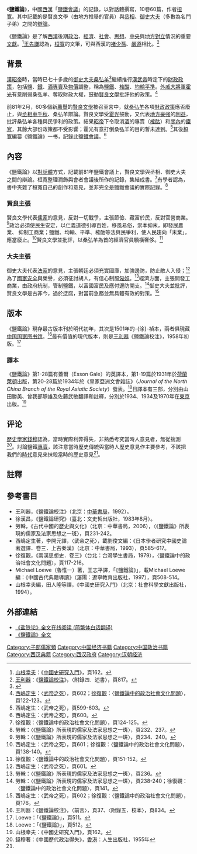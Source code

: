 {{古籍
|image = 
|caption =
|撰者 = [[桓寬|桓寬]]
|成書年代 = [[西漢|西漢]]後期
|篇數 = 六十篇
|卷數 = 十卷
|版本 =
|分類 = [[子部|子部]][[儒家類|儒家類]]
}}
《'''鹽鐵論'''》，中國[[西漢|西漢]]「[[鹽鐵會議|鹽鐵會議]]」的記錄，以對話體撰寫，10卷60篇，作者[[桓寬|桓寬]]。其中記載的是賢良文學（由地方推舉的官員）與[[丞相|丞相]]、[[御史大夫|御史大夫]]（多數為名門子弟）之間的[[辯論|辯論]]。

《鹽鐵論》是了解[[西漢|西漢]]後期[[政治|政治]]、[[經濟|經濟]]、[[社會|社會]]、[[思想|思想]]、[[中央|中央]]與[[地方|地方]][[對立|對立]]情況的重要[[文獻|文獻]]。<ref>[[山根幸夫|山根幸夫]]：《[[中國史研究入門|中國史研究入門]]》，頁162。</ref>[[王先謙|王先謙]]認為，[[桓寬|桓寬]]的文筆，可與西漢的[[褚少孫|褚少孫]]、[[嚴遵|嚴遵]]相比。<ref>[[王利器|王利器]]：《[[鹽鐵論校注|鹽鐵論校注]]》，〈附錄四．述書〉，頁817。</ref>

==背景==
[[漢昭帝|漢昭帝]]時，當時已七十多歲的[[御史大夫|御史大夫]][[桑弘羊|桑弘羊]]<ref name="張七公子2014">{{cite book|author=張七公子|title=一起讀點經濟史：《史記．平準書》新解|url=http://books.google.com/books?id=wCjeBAAAQBAJ&pg=PT95|date=20 October 2014|publisher=Puomo Digital Publishing & Marketing, LLC|pages=95–|id=GGKEY:G6Z0QXSZ8L1}}</ref>繼續推行[[漢武帝|漢武帝]]時定下的[[財政|財政]][[政策|政策]]，包括[[盐_(化学)|鹽]]、[[鐵|鐵]]、[[酒|酒]][[專賣|專賣]]及[[物價|物價]]調整，稱為[[鹽鐵|鹽鐵]]、[[榷酤|榷酤]]、[[均輸法|均輸]][[平準|平準]]。[[外戚|外戚]][[大將軍|大將軍]][[霍光|霍光]]有意削弱桑弘羊、奪取財政大權，鼓動[[賢良文學|賢良文學]]批評他的政策。<ref>[[西嶋定生|西嶋定生]]：〈[[武帝之死|武帝之死]]〉，頁602；[[徐復觀|徐復觀]]：〈[[鹽鐵論中的政治社會文化問題|鹽鐵論中的政治社會文化問題]]〉，頁122-123。</ref>

前81年2月，60多個新[[薦舉|薦舉]]的[[賢良文學|賢良文學]]被召至宮中，就[[桑弘羊|桑弘羊]]各項[[財政|財政]][[政策|政策]]應否廢止，與[[丞相|丞相]][[車千秋|車千秋]]、桑弘羊辯論。賢良文學受[[霍光|霍光]]鼓動，又代表[[地方|地方]][[豪強|豪強]]的[[利益|利益]]，批評桑弘羊各種與民爭利的政策。結果[[昭帝|昭帝]]下令取消[[酒|酒]]的專賣（[[榷酤|榷酤]]）和[[汉地#清代至民國|關內]]的[[鐵官|鐵官]]，其餘大部份政策都不受影響；霍光有意打倒桑弘羊的目的暫未達到。<ref>西嶋定生：〈武帝之死〉，頁599-603。</ref>其後[[桓寬|桓寬]]編纂《鹽鐵論》一书，記錄此[[鹽鐵會議|鹽鐵會議]]。<ref>西嶋定生：〈武帝之死〉，頁600。</ref>

==內容==
《鹽鐵論》以[[對話體|對話體]]方式，記載前81年鹽鐵會議上，賢良文學與丞相、御史大夫之間的辯論。桓寬整理潤飾與會者會議後所作的記錄，集結成書。<ref>徐復觀：〈鹽鐵論中的政治社會文化問題〉，頁124-125。</ref>有學者認為，書中夾雜了桓寬自己的創作和意見，並非完全是鹽鐵會議的實際記錄。<ref>勞榦：〈《鹽鐵論》所表現的儒家及法家思想之一斑〉，頁232、237。</ref>

===賢良主張===
賢良文學代表[[儒家|儒家]]的意見，反對一切戰爭，主張節儉、藏富於民，反對官營商業。<ref>勞榦：〈《鹽鐵論》所表現的儒家及法家思想之一斑〉，頁234、240。</ref>政治必須使民生安定，以仁義道德引導百姓，移風易俗，崇本抑末，即發展農業、
抑制工商業；鹽鐵、均輸、平準、榷酤等法與民爭利，使人民趨向「末業」，應當廢止。<ref>西嶋定生：〈武帝之死〉，頁601；徐復觀：〈鹽鐵論中的政治社會文化問題〉，頁138-140。</ref>賢良文學並批評，以桑弘羊為首的經濟官員驕橫奢侈。<ref>徐復觀：〈鹽鐵論中的政治社會文化問題〉，頁151-152。</ref>

===大夫主張===
御史大夫代表[[法家|法家]]的意見，主張朝廷必須充實國庫，加強邊防，防止敵人入侵；<ref>西嶋定生：〈武帝之死〉，頁601。</ref>為了[[國家安全|國家安全]]與榮譽，必須征討胡人，有信心制服[[匈奴|匈奴]]。<ref>勞榦：〈《鹽鐵論》所表現的儒家及法家思想之一斑〉，頁236。</ref>經濟方面，主張開發工商業，由政府統制，管制鹽鐵，以富國富民及應付邊防開支。<ref>勞榦：〈《鹽鐵論》所表現的儒家及法家思想之一斑〉，頁238-240；徐復觀：〈鹽鐵論中的政治社會文化問題〉，頁141。</ref>御史大夫並批評，賢良文學是古非今，過於迂腐，對當前急務並無具體有效的對策。<ref>西嶋定生：〈武帝之死〉，頁602；徐復觀：〈鹽鐵論中的政治社會文化問題〉，頁176。</ref>

==版本==
《鹽鐵論》現存最古版本刊於明代初年，其次是1501年的-{涂}-禎本，兩者俱現藏[[中国国家图书馆|中国国家图书馆]]。<ref>王利器：《鹽鐵論校注》，〈前言〉，頁37、〈附錄五．校本〉，頁834。</ref>最有價值的現代版本，則是[[王利器|王利器]]《鹽鐵論校注》，1958年初版。<ref>Loewe：「《鹽鐵論》」，頁511。</ref>

===譯本===
《鹽鐵論》第1-28篇有蓋爾（Esson Gale）的英譯本，第1-19篇於1931年於[[荷蘭|荷蘭]][[萊頓|萊頓]]出版，第20-28篇於1934年於《皇家亞洲文會雜誌》（''Journal of the North China Branch of the Royal Asiatic Society''）發表。<ref>Loewe：「《鹽鐵論》」，頁512。</ref>日譯本有三部，分別由山田勝美、曾我部靜雄及佐藤武敏翻譯和註釋，分別於1934、1934及1970年在[[東京|東京]]出版。<ref>山根幸夫：《中國史研究入門》，頁162。</ref>

== 评论 ==
[[歷史學家|歷史學家]][[錢穆|錢穆]]認為，當時實際利弊得失，非熟悉考究當時人意見者，無從揣測<ref name="得失">錢穆著：《中國歷代政治得失》，[[香港|香港]]：人生出版社，1955年</ref>{{rp|21}}。討論鹽鐵[[專賣|專賣]]，該注意當時歷史傳統與當時人歷史意見作主要參考，不該把我們的[[時代|時代]]意見來抹殺當時的歷史意見<ref name="得失"/>{{rp|21}}。

== 註釋 ==
{{reflist|2}}

== 參考書目 ==
{{refbegin}}
*王利器，《鹽鐵論校注》（北京：[[中華書局|中華書局]]，1992）。
*徐漢昌，《鹽鐵論研究》（臺北：文史哲出版社，1983年8月）。
*勞榦，《古代中國的歷史與文化》（北京：中華書局，2006），〈《鹽鐵論》所表現的儒家及法家思想之一斑〉，頁231-242。
*西嶋定生著，李開元譯，〈武帝之死〉，載劉俊文編：《日本學者研究中國史論著選譯．卷三．上古秦漢》（北京：中華書局，1993），頁585-617。
*徐復觀，《兩漢思想史．卷三》（台北：台灣學生書局，1979），〈鹽鐵論中的政治社會文化問題〉，頁117-216。
*Michael Loewe（魯惟一）著，王志平譯，「《鹽鐵論》」，載Michael Loewe編：《中國古代典籍導讀》（瀋陽：遼寧教育出版社，1997），頁508-514。
*山根幸夫編，田人隆等譯，《中國史研究入門》（北京：社會科學文獻出版社，1994）。
{{refend}}

== 外部連結 ==
{{wikisource|鹽鐵論}}
*[http://www.8bei8.com/book/yantielun.html 《盐铁论》全文在线阅读 (简繁体白话翻译)] {{Wayback|url=http://www.8bei8.com/book/yantielun.html |date=20200325053124 }}
*[http://ctext.org/yan-tie-lun/zh 《鹽鐵論》全文] {{Wayback|url=http://ctext.org/yan-tie-lun/zh |date=20210126111503 }}

{{漢朝歷史事件}}

[[Category:子部儒家類|Category:子部儒家類]]
[[Category:中国经济书籍|Category:中国经济书籍]]
[[Category:中国政治书籍|Category:中国政治书籍]]
[[Category:西汉典籍|Category:西汉典籍]]
[[Category:西汉政府|Category:西汉政府]]
[[Category:汉朝经济|Category:汉朝经济]]
